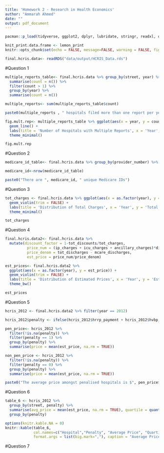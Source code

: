 ```yaml
---
title: 'Homework 2 - Research in Health Economics'
author: "Ammarah Ahmed"
date: ""
output: pdf_document 
---
```


```r
pacman::p_load(tidyverse, ggplot2, dplyr, lubridate, stringr, readxl, data.table, gdata, readr,scales, kableExtra, lemon, imputeTS)
```

```r
knit_print.data.frame <- lemon_print
knitr::opts_chunk$set(echo = FALSE, message=FALSE, warning = FALSE, fig.width = 16/2, fig.height = 9/2, tidy.opts=list(width.cutoff=60), tidy=TRUE)
```

```r
final.hcris.data<- readRDS("data/output/HCRIS_Data.rds")
```

#Question 1 

```r
multiple_reports_table<- final.hcris.data %>% group_by(street, year) %>% 
  summarise(count = n()) %>%
  filter(count > 1) %>% 
  group_by(year) %>% 
  summarise(count = n())
```

```r
multiple_reports<- sum(multiple_reports_table$count)
```

```r
paste0(multiple_reports , " hospitals filed more than one report per year. ")
```

```r
fig.mult.rep<- multiple_reports_table %>% ggplot(aes(x = year, y = count)) +
  geom_line() + 
  labs(title = 'Number of Hospitals with Multiple Reports', x = 'Year', y = 'Number of hospitals') +
  theme_minimal()
```

```r
fig.mult.rep
```

#Question 2

```r
medicare_id_table<- final.hcris.data %>% group_by(provider_number) %>% count() 
```
```r
medicare_id<-nrow(medicare_id_table)
```

```r
paste0("There are ", medicare_id, " unique Medicare IDs")
```

#Question 3

```r
tot_charges <- final.hcris.data %>% ggplot(aes(x = as.factor(year), y = tot_charges)) +
  geom_violin(trim = FALSE) +
  labs(title = 'Distribution of Total Charges', x = 'Year', y = 'Total Charges') +
  theme_minimal()
```

```r
tot_charges
```

#Question 4

```r
final.hcris.data2<- final.hcris.data %>%
  mutate(discount_factor = 1-tot_discounts/tot_charges,
          price_num = (ip_charges + icu_charges + ancillary_charges)*discount_factor - tot_mcare_payment,
          price_denom = tot_discharges - mcare_discharges,
          est_price = price_num/price_denom)
```
```r
est_prices<- final.hcris.data2 %>% 
  ggplot(aes(x = as.factor(year), y = est_price)) +
  geom_violin(trim = FALSE) + 
  labs(title = 'Distribution of Estimated Prices', x = 'Year', y = 'Estimated Prices') +
  theme_bw()
```

```r
est_prices
```

#Question 5

```r
hcris_2012 <- final.hcris.data2 %>% filter(year == 2012)
```
```r
hcris_2012$penalty <- ifelse(hcris_2012$hrrp_payment + hcris_2012$hvbp_payment < 0, 1,0)
```
```r
pen_price<- hcris_2012 %>%
  filter(!is.na(penalty)) %>% 
  filter(penalty == 1) %>%
  group_by(penalty) %>% 
  summarise(price = mean(est_price, na.rm = TRUE))
```
```r
non_pen_price <- hcris_2012 %>%
  filter(!is.na(penalty)) %>% 
  filter(penalty == 0) %>%
  group_by(penalty) %>% 
  summarise(price = mean(est_price, na.rm = TRUE))
```

```r
paste0("The average price amongst penalised hospitals is $", pen_price$price, " and the average price amongst non-penalised hospitals is $", non_pen_price$price)
```

#Question 6 

```r
table_6 <- hcris_2012 %>% 
  group_by(street, penalty) %>% 
  summarise(avg_price = mean(est_price, na.rm = TRUE), quartile = quantile(beds, na.rm = TRUE)) %>%
  group_by(penalty) 

```
```r
options(knitr.kable.NA = 0)
knitr::kable(table_6, 
             col.names=c("Hospital","Penalty", "Average Price", "Quartile"),
             format.args = list(big.mark=","), caption = "Average Price for Treated and Control Groups")
```

#Question 7









